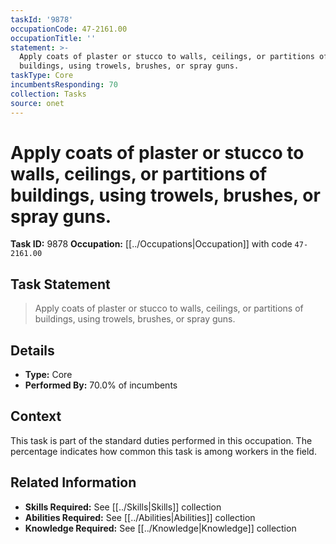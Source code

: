 ```yaml
---
taskId: '9878'
occupationCode: 47-2161.00
occupationTitle: ''
statement: >-
  Apply coats of plaster or stucco to walls, ceilings, or partitions of
  buildings, using trowels, brushes, or spray guns.
taskType: Core
incumbentsResponding: 70
collection: Tasks
source: onet
---
```

# Apply coats of plaster or stucco to walls, ceilings, or partitions of buildings, using trowels, brushes, or spray guns.

**Task ID:** 9878
**Occupation:** [[../Occupations|Occupation]] with code `47-2161.00`

## Task Statement

> Apply coats of plaster or stucco to walls, ceilings, or partitions of buildings, using trowels, brushes, or spray guns.

## Details

- **Type:** Core
- **Performed By:** 70.0% of incumbents

## Context

This task is part of the standard duties performed in this occupation. The percentage indicates how common this task is among workers in the field.

## Related Information

- **Skills Required:** See [[../Skills|Skills]] collection
- **Abilities Required:** See [[../Abilities|Abilities]] collection
- **Knowledge Required:** See [[../Knowledge|Knowledge]] collection
